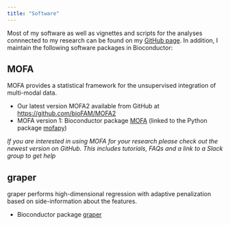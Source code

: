 ```yaml
---
title: "Software"
---
```


Most of my software as well as vignettes and scripts for the analyses connnected to my research can be found on my [ GitHub page](https://github.com/bv2). In addition, I maintain the following software packages in Bioconductor:

## MOFA

MOFA provides a statistical framework for the unsupervised integration of multi-modal data.

- Our latest version MOFA2 available from GitHub at [https://github.com/bioFAM/MOFA2](https://github.com/bioFAM/MOFA2) 
- MOFA version 1: Bioconductor package [MOFA](http://bioconductor.org/packages/release/bioc/html/MOFA.html) (linked to the Python package [mofapy](https://pypi.org/project/mofapy/))

*If you are interested in using MOFA for your research please check out the newest version on GitHub. This includes tutorials, FAQs and a link to a Slack group to get help*

## graper

graper performs high-dimensional regression with adaptive penalization based on side-information about the features.

- Bioconductor package [graper](http://bioconductor.org/packages/release/bioc/html/graper.html)
